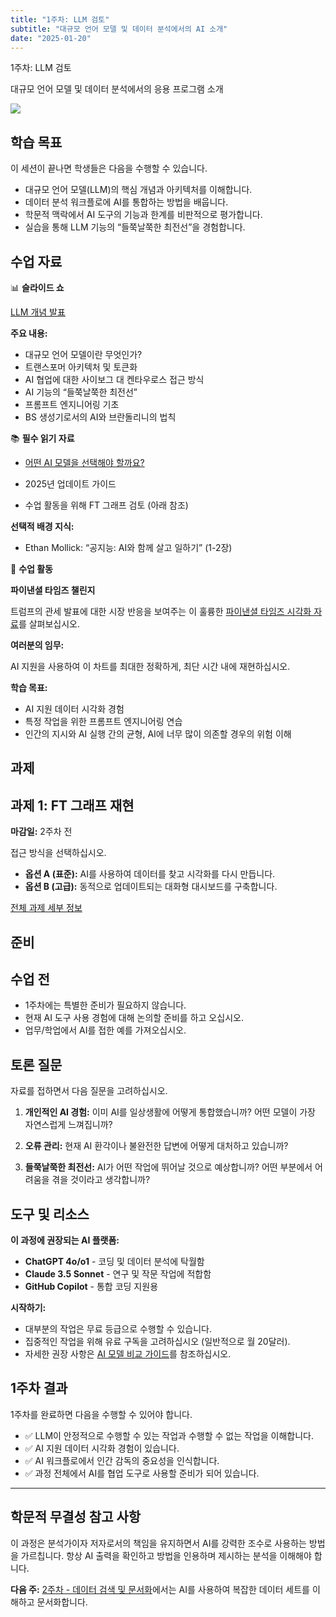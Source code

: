 ```yaml
---
title: "1주차: LLM 검토"
subtitle: "대규모 언어 모델 및 데이터 분석에서의 AI 소개"
date: "2025-01-20"
---
```


:::::: hero-section
::::: container
::: hero-title
1주차: LLM 검토
:::

::: hero-subtitle
대규모 언어 모델 및 데이터 분석에서의 응용 프로그램 소개
:::
:::::
::::::

![](../images/week1_pic.png)


## 학습 목표

이 세션이 끝나면 학생들은 다음을 수행할 수 있습니다.

- 대규모 언어 모델(LLM)의 핵심 개념과 아키텍처를 이해합니다.
- 데이터 분석 워크플로에 AI를 통합하는 방법을 배웁니다.
- 학문적 맥락에서 AI 도구의 기능과 한계를 비판적으로 평가합니다.
- 실습을 통해 LLM 기능의 "들쭉날쭉한 최전선"을 경험합니다.

## 수업 자료

::::: {.week-card .card}
::: card-header
📊 **슬라이드 쇼**
:::

::: card-body
[LLM 개념 발표](https://gabors-data-analysis.com/courses/da-w-ai-2025/da-w-ai-01-llm-course.html){.slideshow-link}

**주요 내용:**

- 대규모 언어 모델이란 무엇인가?
- 트랜스포머 아키텍처 및 토큰화
- AI 협업에 대한 사이보그 대 켄타우로스 접근 방식
- AI 기능의 "들쭉날쭉한 최전선"
- 프롬프트 엔지니어링 기초
- BS 생성기로서의 AI와 브란돌리니의 법칙
:::
:::::

::::: {.week-card .card}
::: card-header
📚 **필수 읽기 자료**
:::

::: card-body
- [어떤 AI 모델을 선택해야 할까요?](assets/which-ai.html)

- 2025년 업데이트 가이드

- 수업 활동을 위해 FT 그래프 검토 (아래 참조)

**선택적 배경 지식:**

- Ethan Mollick: "공지능: AI와 함께 살고 일하기" (1-2장)
:::
:::::

::::: {.week-card .card}
::: card-header
🎯 **수업 활동**
:::

::: card-body
**파이낸셜 타임즈 챌린지**

트럼프의 관세 발표에 대한 시장 반응을 보여주는 이 훌륭한 [파이낸셜 타임즈 시각화 자료](assets/ft-liberation-day-usd-yield-2025-04-11.jpg)를 살펴보십시오.

**여러분의 임무:**

AI 지원을 사용하여 이 차트를 최대한 정확하게, 최단 시간 내에 재현하십시오.

**학습 목표:**

- AI 지원 데이터 시각화 경험
- 특정 작업을 위한 프롬프트 엔지니어링 연습
- 인간의 지시와 AI 실행 간의 균형, AI에 너무 많이 의존할 경우의 위험 이해
:::
:::::

## 과제

::: {.callout-note icon="📝"}
## 과제 1: FT 그래프 재현

**마감일:** 2주차 전

접근 방식을 선택하십시오.

- **옵션 A (표준):** AI를 사용하여 데이터를 찾고 시각화를 다시 만듭니다.
- **옵션 B (고급):** 동적으로 업데이트되는 대화형 대시보드를 구축합니다.

[전체 과제 세부 정보](../assignments/assignment_01.html){.assignment-badge}
:::

## 준비

::: {.callout-tip icon="💡"}
## 수업 전

- 1주차에는 특별한 준비가 필요하지 않습니다.
- 현재 AI 도구 사용 경험에 대해 논의할 준비를 하고 오십시오.
- 업무/학업에서 AI를 접한 예를 가져오십시오.
:::

## 토론 질문

자료를 접하면서 다음 질문을 고려하십시오.

1. **개인적인 AI 경험:** 이미 AI를 일상생활에 어떻게 통합했습니까? 어떤 모델이 가장 자연스럽게 느껴집니까?

2. **오류 관리:** 현재 AI 환각이나 불완전한 답변에 어떻게 대처하고 있습니까?

3. **들쭉날쭉한 최전선:** AI가 어떤 작업에 뛰어날 것으로 예상합니까? 어떤 부분에서 어려움을 겪을 것이라고 생각합니까?

## 도구 및 리소스

**이 과정에 권장되는 AI 플랫폼:**

- **ChatGPT 4o/o1** - 코딩 및 데이터 분석에 탁월함
- **Claude 3.5 Sonnet** - 연구 및 작문 작업에 적합함
- **GitHub Copilot** - 통합 코딩 지원용

**시작하기:**

- 대부분의 작업은 무료 등급으로 수행할 수 있습니다.
- 집중적인 작업을 위해 유료 구독을 고려하십시오 (일반적으로 월 20달러).
- 자세한 권장 사항은 [AI 모델 비교 가이드](assets/which-ai.html)를 참조하십시오.

## 1주차 결과

1주차를 완료하면 다음을 수행할 수 있어야 합니다.

- ✅ LLM이 안정적으로 수행할 수 있는 작업과 수행할 수 없는 작업을 이해합니다.
- ✅ AI 지원 데이터 시각화 경험이 있습니다.
- ✅ AI 워크플로에서 인간 감독의 중요성을 인식합니다.
- ✅ 과정 전체에서 AI를 협업 도구로 사용할 준비가 되어 있습니다.

------------------------------------------------------------------------

::: {.callout-important icon="⚠️"}
## 학문적 무결성 참고 사항

이 과정은 분석가이자 저자로서의 책임을 유지하면서 AI를 강력한 조수로 사용하는 방법을 가르칩니다. 항상 AI 출력을 확인하고 방법을 인용하며 제시하는 분석을 이해해야 합니다.
:::

**다음 주:** [2주차 - 데이터 검색 및 문서화](../week02/)에서는 AI를 사용하여 복잡한 데이터 세트를 이해하고 문서화합니다.
